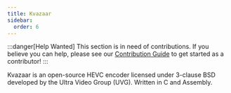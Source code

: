 ```yaml
---
title: Kvazaar
sidebar:
  order: 6
---
```




:::danger[Help Wanted]
This section is in need of contributions. If you believe you can help, please see our [Contribution Guide](../contribution-guide.mdx) to get started as a contributor!
:::

Kvazaar is an open-source HEVC encoder licensed under 3-clause BSD developed by the Ultra Video Group (UVG). Written in C and Assembly.